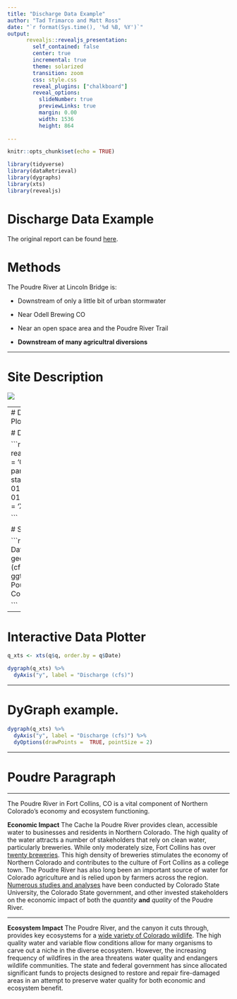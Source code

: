 ```yaml
---
title: "Discharge Data Example"
author: "Tad Trimarco and Matt Ross"
date: "`r format(Sys.time(), '%d %B, %Y')`"
output: 
      revealjs::revealjs_presentation:
        self_contained: false
        center: true
        incremental: true
        theme: solarized
        transition: zoom
        css: style.css
        reveal_plugins: ["chalkboard"]
        reveal_options:
          slideNumber: true
          previewLinks: true
          margin: 0.00
          width: 1536
          height: 864
        
---
```


```r
knitr::opts_chunk$set(echo = TRUE)

library(tidyverse)
library(dataRetrieval)
library(dygraphs)
library(xts)
library(revealjs)
```



# Discharge Data Example
The original report can be found [here](https://trimarco-tad.github.io/1_rmarkdown_examples/).
    
# Methods

The Poudre River at Lincoln Bridge is:

  - Downstream of only a little bit of urban stormwater

  - Near Odell Brewing CO
  
  - Near an open space area and the Poudre River Trail
  
  - **Downstream of many agricultral diversions**

---

# Site Description

![](https://waterdata.usgs.gov/nwisweb/local/state/co/text/pics/06752260big.jpg)

---
# Data Acquisition and Plotting tests

# Data Download


```r

q <- readNWISdv(siteNumbers = '06752260',
                parameterCd = '00060',
                startDate = '2017-01-01',
                endDate = '2022-01-01') %>%
  rename(q = 'X_00060_00003')


```



# Static Data Plotter


```r

ggplot(q, aes(x = Date, y = q)) + 
  geom_line() + 
  ylab('Q (cfs)') + 
  ggtitle('Discharge in the Poudre River, Fort Collins')

```

---

# Interactive Data Plotter

```r
q_xts <- xts(q$q, order.by = q$Date)

dygraph(q_xts) %>%
  dyAxis("y", label = "Discharge (cfs)") 
```

---


# DyGraph example. 

```r
dygraph(q_xts) %>%
  dyAxis("y", label = "Discharge (cfs)") %>%
  dyOptions(drawPoints =  TRUE, pointSize = 2)
```

---

# Poudre Paragraph

---

The Poudre River in Fort Collins, CO is a vital component of Northern Colorado's economy and ecosystem functioning.

**Economic Impact**
The Cache la Poudre River provides clean, accessible water to businesses and residents in Northern Colorado. The high quality of the water attracts a number of stakeholders that rely on clean water, particularly breweries. While only moderately size, Fort Collins has over [twenty breweries](https://www.coloradobrewerylist.com/brewery_city/fort-collins/). This high density of breweries stimulates the economy of Northern Colorado and contributes to the culture of Fort Collins as a college town. The Poudre River has also long been an important source of water for Colorado agriculture and is relied upon by farmers across the region. [Numerous studies and analyses](https://libguides.colostate.edu/poudreriver/ag) have been conducted by Colorado State University, the Colorado State government, and other invested stakeholders on the economic impact of both the *quantity* **and** *quality* of the Poudre River.

---

**Ecosystem Impact**
The Poudre River, and the canyon it cuts through, provides key ecosystems for a [wide variety of Colorado wildlife](https://poudretrail.org/habitat-wildlife/). The high quality water and variable flow conditions allow for many organisms to carve out a niche in the diverse ecosystem. However, the increasing frequency of wildfires in the area threatens water quality and endangers wildlife communities. The state and federal government has since allocated significant funds to projects designed to restore and repair fire-damaged areas in an attempt to preserve water quality for both economic and ecosystem benefit.





